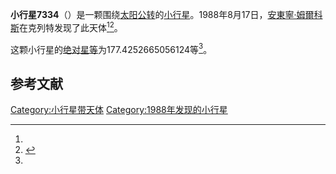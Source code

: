 {{Infobox planet
| bgcolour = #FFFFC0
| name = 7334 Sciurus
| symbol = 
| image = 
| caption = 
| discovery = yes
| discovery_ref = 
| discoverer = [[安東寧·姆爾科斯|安東寧·姆爾科斯]]
| discovery_site = [[克列特|克列特]] 
| discovered = 1988年8月17日
| designations = yes
| mp_name = 
| named_after = 
| alt_names = 1988 QV/ 1962 TA / 1992 SK24 / 1995 NO
| mp_category = [[主带小行星|主带小行星]]
| orbit_ref = <ref name="a">[http://ssd.jpl.nasa.gov/sbdb.cgi?sstr=7334 7334 Sciurus] {{Wayback|url=http://ssd.jpl.nasa.gov/sbdb.cgi?sstr=7334 |date=20201124023945 }}，小行星數據庫瀏覽器（JPL Small-Body Database Browser）－[[美国国家航空航天局|美国国家航空航天局]]喷气推进实验室</ref>
| epoch = 2456400.5 (2013年4月18日更新)
| aphelion = {{convert|2.7638383451941|AU|km|3|abbr=on|lk=out}}
| perihelion = {{convert|2.059336943805854|AU|km|3|abbr=on}}
| semimajor = {{convert|2.411587644499977|AU|km|3|abbr=on}}
| eccentricity = 0.146065892
| period = 1367.895756 [[日|日]]<br />3.75[[儒略年|儒略年]]
| avg_speed = 
| inclination = 6.514605300541149
| asc_node = 156.8944342813676
| mean_anomaly = 
| arg_peri = 177.4252665056124
| satellites = 
| physical_characteristics = yes
| dimensions = 
| mass = 
| density = 
| surface_grav = 
| escape_velocity = 
| sidereal_day = 
| axial_tilt = 
| pole_ecliptic_lat = 
| pole_ecliptic_lon = 
| albedo = 
| temperatures= 
| temp_name1 = 
| mean_temp_1 = 
| max_temp_1 = 
| temp_name2 = 
| max_temp_2 = 
| spectral_type = 
| abs_magnitude = 177.4252665056124
}}

'''小行星7334'''（{{lang-en|7334 Sciurus}}）是一颗围绕[[太阳|太阳]][[公转|公转]]的[[小行星|小行星]]。1988年8月17日，[[安東寧·姆爾科斯|安東寧·姆爾科斯]]在克列特发现了此天体<ref name="a" /><ref>{{cite news|title=小行星列表|url=http://cfa-www.harvard.edu/iau/lists/NumberedMPs.txt|accessdate=2013-07-08|newspaper=哈佛大学|archive-date=2008-05-17|archive-url=https://web.archive.org/web/20080517010638/http://cfa-www.harvard.edu/iau/lists/NumberedMPs.txt|dead-url=no}}</ref>。

这颗小行星的[[绝对星等|绝对星等]]为177.4252665056124等<ref name="a" />。

==参考文献==
{{reflist}}
{{Minor Planet Number|[[小行星7333|小行星7333]]|[[小行星7335|小行星7335]]}}

{{小天体}}

[[Category:小行星带天体|Category:小行星带天体]]
[[Category:1988年发现的小行星|Category:1988年发现的小行星]]

{{asteroid-stub}}